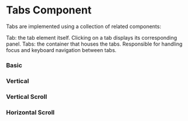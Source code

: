 
<Meta of={TabsStories} />

# Tabs Component

Tabs are implemented using a collection of related components:

Tab: the tab element itself. Clicking on a tab displays its corresponding panel.
Tabs: the container that houses the tabs. Responsible for handling focus and keyboard navigation between tabs.

### Basic 

<Canvas of={TabsStories.Basic} />

### Vertical

<Canvas of={TabsStories.Vertical} />

### Vertical Scroll

<Canvas of={TabsStories.ScrollableVerticalTabs} />

### Horizontal Scroll

<Canvas of={TabsStories.ScrollableHorizontalTabs} />
